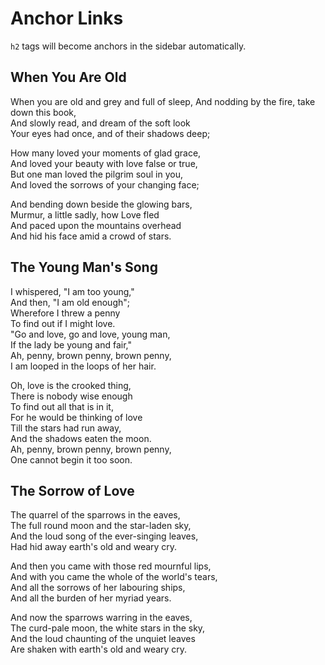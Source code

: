 # Anchor Links

`h2` tags will become anchors in the sidebar automatically.

## When You Are Old

When you are old and grey and full of sleep, And nodding by the fire, take down this book,  
And slowly read, and dream of the soft look  
Your eyes had once, and of their shadows deep;

How many loved your moments of glad grace,  
And loved your beauty with love false or true,  
But one man loved the pilgrim soul in you,  
And loved the sorrows of your changing face;

And bending down beside the glowing bars,  
Murmur, a little sadly, how Love fled  
And paced upon the mountains overhead  
And hid his face amid a crowd of stars.

## The Young Man's Song

I whispered, "I am too young,"  
And then, "I am old enough";  
Wherefore I threw a penny  
To find out if I might love.  
"Go and love, go and love, young man,  
If the lady be young and fair,"  
Ah, penny, brown penny, brown penny,  
I am looped in the loops of her hair.  

Oh, love is the crooked thing,  
There is nobody wise enough  
To find out all that is in it,  
For he would be thinking of love  
Till the stars had run away,  
And the shadows eaten the moon.  
Ah, penny, brown penny, brown penny,  
One cannot begin it too soon.  

## The Sorrow of Love

The quarrel of the sparrows in the eaves,  
The full round moon and the star-laden sky,  
And the loud song of the ever-singing leaves,  
Had hid away earth's old and weary cry.  
  
And then you came with those red mournful lips,  
And with you came the whole of the world's tears,  
And all the sorrows of her labouring ships,  
And all the burden of her myriad years.  
  
And now the sparrows warring in the eaves,  
The curd-pale moon, the white stars in the sky,  
And the loud chaunting of the unquiet leaves  
Are shaken with earth's old and weary cry.  

